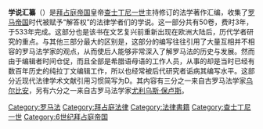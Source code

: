 {{Unreferenced|time=2021-03-26T10:02:56+00:00}}
'''学说汇纂'''（{{lang-la|Digesta seu Pandectae}}）是[[拜占庭帝国|拜占庭帝国]]皇帝[[查士丁尼一世|查士丁尼一世]]主持修订的法学著作汇编，收集了[[罗马帝国|罗马帝国]]时代被赋予“解答权”的法律学者们的学说。这一部分共有50卷，费时3年，于533年完成。这部分也是该书在文艺复兴前重新出现在欧洲大陆后，历代学者研究的重点。与其他三部分最大的区别是，这部分的编写往往引用了大量互相并不相容的罗马法学家的观点，从而使后人能够非常深入了解罗马法的历史与发展。然而由于编辑者时间仓促，而且全部是希腊语母语的工作人员，从事的却是当时已经有数百年历史的纯拉丁文编辑工作，所以也经常被后代研究者诟病其编写水平。这部分近现代法律学术文献引用习惯简写为D。其内容有三分之一来自古罗马法学家[[乌尔比安|乌尔比安]]，另有六分之一来自古罗马法学家[[尤利乌斯·保卢斯|尤利乌斯·保卢斯]]。

[[Category:罗马法|Category:罗马法]]
[[Category:拜占庭法律|Category:拜占庭法律]]
[[Category:法律書籍|Category:法律書籍]]
[[Category:查士丁尼一世|Category:查士丁尼一世]]
[[Category:6世纪拜占庭帝国|Category:6世纪拜占庭帝国]]